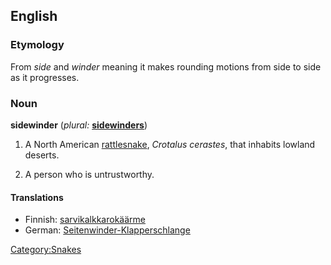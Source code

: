 {{wikipedia}}
==English==

===Etymology===
From ''side'' and ''winder'' meaning it makes rounding motions from side to side as it progresses.

===Noun===
'''sidewinder''' (''plural:'' '''[[sidewinders]]''')

# A North American [[rattlesnake]], ''Crotalus cerastes'', that inhabits lowland deserts.
# {{slang}} A person who is untrustworthy.

====Translations====
{{trans-top|Crotalus cerastes}}
*Finnish: [[sarvikalkkarokäärme]]
* German: [[Seitenwinder-Klapperschlange]] {{f}}
{{trans-mid}}
{{trans-bottom}}

[[Category:Snakes]]